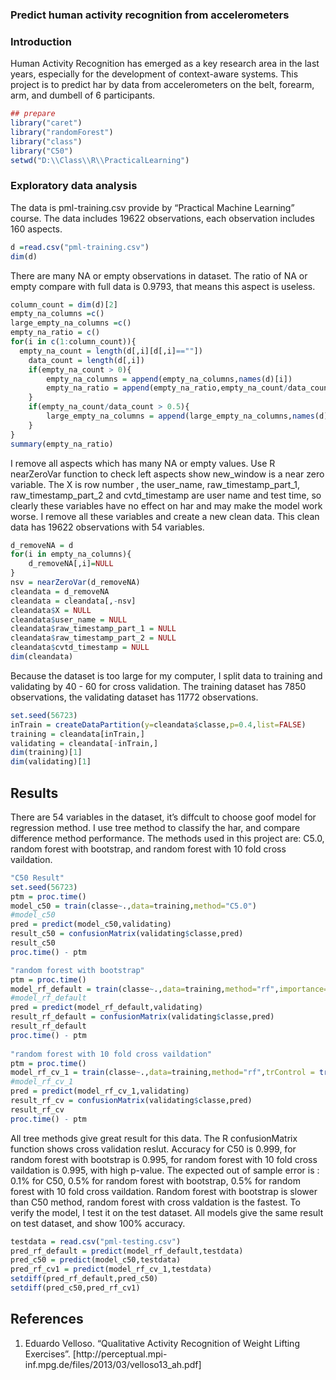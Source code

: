 ### Predict human activity recognition  from accelerometers
### Introduction
Human Activity Recognition has emerged as a key research area in the last years, especially for the development of context-aware systems. This project is to predict har by data from accelerometers on the belt, forearm, arm, and dumbell of 6 participants. 
```r
## prepare 
library("caret")
library("randomForest")
library("class")
library("C50")
setwd("D:\\Class\\R\\PracticalLearning")
```
### Exploratory data analysis
The data is pml-training.csv provide by "Practical Machine Learning" course. The data includes 19622 observations, each observation includes 160 aspects.
```r
d =read.csv("pml-training.csv")
dim(d)
```
There are many NA or empty observations in dataset. The ratio of NA or empty compare with full data is 0.9793, that means this aspect is useless. 
```r
column_count = dim(d)[2]
empty_na_columns =c()
large_empty_na_columns =c()
empty_na_ratio = c()
for(i in c(1:column_count)){
  empty_na_count = length(d[,i][d[,i]==""])
	data_count = length(d[,i])
	if(empty_na_count > 0){
		empty_na_columns = append(empty_na_columns,names(d)[i])
		empty_na_ratio = append(empty_na_ratio,empty_na_count/data_count)
	}
	if(empty_na_count/data_count > 0.5){
		large_empty_na_columns = append(large_empty_na_columns,names(d)[i])
	}	  
}
summary(empty_na_ratio)
```
I remove all aspects which has many NA or empty values. Use R nearZeroVar function to check left aspects show new_window is a near zero variable. The X is row number , the user_name, raw_timestamp_part_1, raw_timestamp_part_2 and cvtd_timestamp are user name and test time, so clearly these variables have no effect on har and may make the model work worse. I remove all these variables and create a new clean data. This clean data has 19622 observations with 54 variables.
```r
d_removeNA = d
for(i in empty_na_columns){
	d_removeNA[,i]=NULL	
}
nsv = nearZeroVar(d_removeNA)
cleandata = d_removeNA
cleandata = cleandata[,-nsv]
cleandata$X = NULL
cleandata$user_name = NULL
cleandata$raw_timestamp_part_1 = NULL
cleandata$raw_timestamp_part_2 = NULL
cleandata$cvtd_timestamp = NULL
dim(cleandata)
```
Because the dataset is too large for my computer, I split data to training and validating by 40 - 60 for cross validation. The training dataset has 7850 observations, the validating dataset has 11772 observations.
```r
set.seed(56723)
inTrain = createDataPartition(y=cleandata$classe,p=0.4,list=FALSE)
training = cleandata[inTrain,]
validating = cleandata[-inTrain,]
dim(training)[1]
dim(validating)[1]
```
## Results
There are 54 variables in the dataset, it's diffcult to choose goof model for regression method. I use tree method to classify the har, and compare difference method performance. The methods used in this project are: C5.0, random forest with bootstrap, and random forest with 10 fold cross vaildation.
```r
"C50 Result"
set.seed(56723)
ptm = proc.time()
model_c50 = train(classe~.,data=training,method="C5.0")
#model_c50
pred = predict(model_c50,validating)
result_c50 = confusionMatrix(validating$classe,pred)
result_c50
proc.time() - ptm

"random forest with bootstrap"
ptm = proc.time()
model_rf_default = train(classe~.,data=training,method="rf",importance=TRUE)
#model_rf_default
pred = predict(model_rf_default,validating)
result_rf_default = confusionMatrix(validating$classe,pred)
result_rf_default
proc.time() - ptm
 
"random forest with 10 fold cross vaildation"
ptm = proc.time()
model_rf_cv_1 = train(classe~.,data=training,method="rf",trControl = trainControl(method = "cv", number = 10),importance=TRUE)
#model_rf_cv_1
pred = predict(model_rf_cv_1,validating)
result_rf_cv = confusionMatrix(validating$classe,pred)
result_rf_cv
proc.time() - ptm
```
All tree methods give great result for this data. The R confusionMatrix function shows cross validation reslut. Accuracy for C50 is 0.999, for random forest with bootstrap is 0.995, for random forest with 10 fold cross vaildation is 0.995, with high p-value. The expected out of sample error is : 0.1% for C50, 0.5% for random forest with bootstrap, 0.5% for random forest with 10 fold cross vaildation. Random forest with bootstrap is slower than C50 method, random forest with cross valdation is the fastest.
To verify the model, I test it on the test dataset. All models give the same result on test dataset, and show 100% accuracy.
```r
testdata = read.csv("pml-testing.csv")
pred_rf_default = predict(model_rf_default,testdata)
pred_c50 = predict(model_c50,testdata)
pred_rf_cv1 = predict(model_rf_cv_1,testdata)
setdiff(pred_rf_default,pred_c50)
setdiff(pred_c50,pred_rf_cv1)
```
## References
1) Eduardo Velloso. "Qualitative Activity Recognition of Weight Lifting Exercises". [http://perceptual.mpi-inf.mpg.de/files/2013/03/velloso13_ah.pdf]


